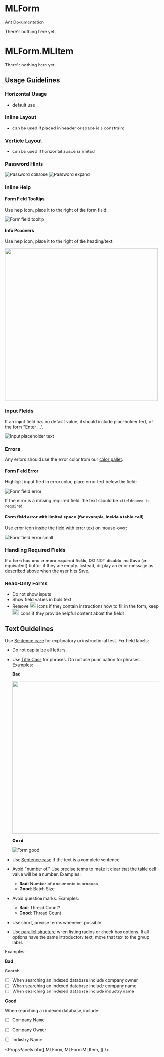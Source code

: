 
# MLForm

[Ant Documentation](https://3x.ant.design/components/form)

There's nothing here yet.


# MLForm.MLItem

There's nothing here yet.

## Usage Guidelines
### Horizontal Usage
* default use

### Inline Layout
* can be used if placed in header or space is a constraint

### Verticle Layout 
* can be used if horizontal space is limited

### Password Hints

![Password collapse](images/password_collapsed.png)
![Password expand](images/password_expanded.png)

### Inline Help
#### Form Field Tooltips
Use help icon, place it to the right of the form field:

![Form field tooltip](images/form_field_tooltip.png)

#### Info Popovers
Use help icon, place it to the right of the heading/text:

<img src="images/info_popover.png" width="500">

### Input Fields
If an input field has no default value, it should include placeholder text, of the form "Enter ...".

![Input placeholder text](images/input_placeholder.png)

### Errors
Any errors should use the error color from our [color pallet](http://marklogic-ui-component-library.eng.marklogic.com/?path=/story/styles--color-palette).

#### Form Field Error
Highlight input field in error color, place error text below the field:

![Form field error](images/form_field_error.png)

If the error is a missing required field, the text should be `<fieldname> is required`.

#### Form field error with limited space (for example, inside a table cell)
Use error icon inside the field with error text on mouse-over:  

![Form field error small](images/form_field_error_small.png)

### Handling Required Fields 
If a form has one or more required fields, DO NOT disable the Save (or equivalent) button if they are empty. Instead, display an error message as described above when the user hits Save.

### Read-Only Forms
* Do not show inputs
* Show field values in bold text
* Remove <img src="images/help.png" width="20"> icons if they contain instructions how to fill in the form, keep <img src="images/help.png" width="20"> icons if they provide helpful content about the fields.

## Text Guidelines
Use [Sentence case](https://elementary.io/docs/human-interface-guidelines#capitalization) for explanatory or instructional test.
For field labels:
* Do not capitalize all letters.
* Use [Title Case](https://elementary.io/docs/human-interface-guidelines#capitalization) for phrases. Do not use punctuation for phrases. 
Examples:

  **Bad**

  <img src="images/form_bad.png" width="500">

  **Good**

  ![Form good](images/form_good.png)
  
* Use  [Sentence case](https://elementary.io/docs/human-interface-guidelines#capitalization) if the text is a complete sentence
* Avoid "number of." Use precise terms to make it clear that the table cell value will be a number. Examples:
  * **Bad**: Number of documents to process
  * **Good**: Batch Size
* Avoid question marks. Examples:
  * **Bad**: Thread Count?
  * **Good**: Thread Count
* Use short, precise terms whenever possible.
* Use [parallel structure](https://owl.purdue.edu/owl/general_writing/mechanics/parallel_structure.html) when listing radios or check box options. If all options have the same introductory text, move that text to the group label.

Examples:

**Bad**

  Search:
  - [ ] When searching an indexed database include company owner
  - [ ] When searching an indexed database include company name
  - [ ] When searching an indexed database include industry name
  
 **Good**
 
   When searching an indexed database, include:
  - [ ] Company Name
  - [ ] Company Owner
  - [ ] Industry Name



<PropsPanels of={[
  MLForm,
  MLForm.MLItem,
]} />

